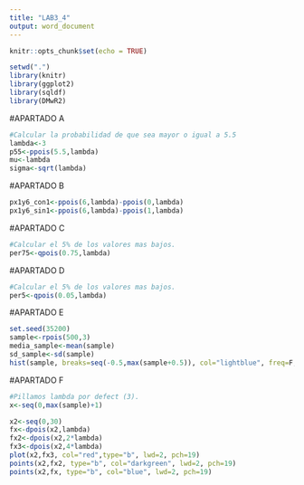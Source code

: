```yaml
---
title: "LAB3_4"
output: word_document
---
```


```r
knitr::opts_chunk$set(echo = TRUE)
```

```r
setwd(".")
library(knitr)
library(ggplot2)
library(sqldf)
library(DMwR2)

```

#APARTADO A
```r
#Calcular la probabilidad de que sea mayor o igual a 5.5
lambda<-3
p55<-ppois(5.5,lambda)
mu<-lambda
sigma<-sqrt(lambda)
```

#APARTADO B
```r
px1y6_con1<-ppois(6,lambda)-ppois(0,lambda)
px1y6_sin1<-ppois(6,lambda)-ppois(1,lambda)
```
#APARTADO C

```r
#Calcular el 5% de los valores mas bajos.
per75<-qpois(0.75,lambda)
```

#APARTADO D

```r
#Calcular el 5% de los valores mas bajos.
per5<-qpois(0.05,lambda)
```
#APARTADO E
```r
set.seed(35200)
sample<-rpois(500,3)
media_sample<-mean(sample)
sd_sample<-sd(sample)
hist(sample, breaks=seq(-0.5,max(sample+0.5)), col="lightblue", freq=F, add=F)
```
#APARTADO F
```r
#Pillamos lambda por defect (3).
x<-seq(0,max(sample)+1)

x2<-seq(0,30)
fx<-dpois(x2,lambda)
fx2<-dpois(x2,2*lambda)
fx3<-dpois(x2,4*lambda)
plot(x2,fx3, col="red",type="b", lwd=2, pch=19)
points(x2,fx2, type="b", col="darkgreen", lwd=2, pch=19)
points(x2,fx, type="b", col="blue", lwd=2, pch=19)
```


